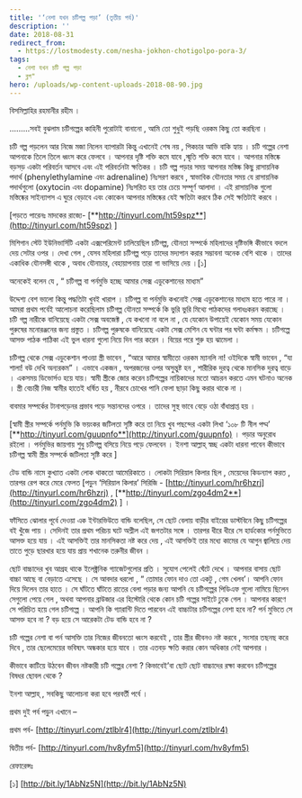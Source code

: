 ```yaml
---
title: '‘নেশা যখন চটিগল্প পড়া’ (তৃতীয় পর্ব)'
description: ''
date: 2018-08-31
redirect_from:
  - https://lostmodesty.com/nesha-jokhon-chotigolpo-pora-3/
tags:
  - নেশা যখন চটি গল্প পড়া
  - ব্লগ"
hero: /uploads/wp-content-uploads-2018-08-90.jpg
---
```


বিসমিল্লাহির রহমানীর রহীম ।

.........সবই বুঝলাম চটিগল্পের কাহিনী পুরোটাই বানানো , আমি তো শুধুই পড়ছি ওরকম কিছু তো করছিনা ।

চটি গল্প পড়লেন আর নিজে মজা নিলেন ব্যাপারটা কিন্তু এখানেই শেষ নয় , পিকচার আভি বাকি হ্যায় । চটি গল্পের নেশা আপনাকে তিলে তিলে ধ্বংস করে ফেলবে । আপনার দৃষ্টি শক্তি কমে যাবে ,স্মৃতি শক্তি কমে যাবে । আপনার মস্তিষ্কে বড়সড় একটা পরিবর্তন আসবে এবং এই পরিবর্তনটা ক্ষতিকর । চটি গল্প পড়ার সময় আপনার মস্তিষ্ক কিছু রাসায়নিক পদার্থ (phenylethylamine এবং adrenaline) নিঃসরণ করবে , স্বাভাবিক যৌনতার সময় যে রাসায়নিক পদার্থগুলো (oxytocin এবং dopamine) নিঃসরিত হয় তার চেয়ে সম্পূর্ণ আলাদা । এই রাসায়নিক গুলো মস্তিষ্কের সাইন্যাপস এ ঘুরে বেড়াবে এবং কোকেন আপনার মস্তিষ্কের যেই ক্ষতিটা করবে ঠিক সেই ক্ষতিটাই করবে ।

\[পড়তে পারেনঃ মাদকের রাজ্যে- [**http://tinyurl.com/ht59spz**](http://tinyurl.com/ht59spz) ]

মিশিগান স্টেট ইউনিভার্সিটি একটা এক্সপেরিমেন্ট চালিয়েছিল চটিগল্প, যৌনতা সম্পর্কে মহিলাদের দৃষ্টিভঙ্গি কীভাবে বদলে দেয় সেটার ওপর । দেখা গেল , যেসব মহিলারা চটিগল্প পড়ে তাদের মদ্যপান করার সম্ভাবনা অনেক বেশি থাকে । তাদের একাধিক যৌনসঙ্গী থাকে , অবাধ যৌনাচার, বেহায়াপনায় তারা গা ভাসিয়ে দেয় ।\[১]

অনেকেই বলেন যে , “ চটিগল্প বা পর্নমুভি হচ্ছে আমার সেক্স এডুকেশানের মাধ্যম”

উদ্দেশ্য বেশ ভালো কিন্তু পদ্ধতিটা খুবই খারাপ । চটিগল্প বা পর্নমুভি কখনোই সেক্স এডুকেশানের মাধ্যম হতে পারে না । আমরা প্রথম পর্বেই আলোচনা করেছিলাম চটিগল্প যৌনতা সম্পর্কে কি ভুরি ভুরি মিথ্যে পাঠকদের গলাধঃকরন করাচ্ছে । চটি গল্প নারীকে বানিয়েছে একটা সেক্স অবজেক্ট , যে কখনো না বলে না , যে যেকোন উপায়েই যেকোন সময় যেকোন পুরুষের মনোরঞ্জনের জন্য প্রস্তুত । চটিগল্প পুরুষকে বানিয়েছে একটা সেক্স মেশিন যে ঘন্টার পর ঘন্টা কর্মক্ষম । চটিগল্পে আসক্ত পাঠক পাঠিকা এই ভুল ধারনা গুলো নিয়ে দিন পার করেন । বিয়ের পরে শুরু হয় ঝামেলা ।

চটিগল্প থেকে সেক্স এডুকেশান পাওয়া স্ত্রী ভাবেন , “আরে আমার স্বামীতো ওরকম ম্যানলি না! ওইদিকে স্বামী ভাবেন , “যা শালা! বউ দেখি অন্যরকম” । এভাবে একজন , অপরজনের ওপর অসুন্তুষ্ট হন , শারীরিক দুরত্ব থেকে মানসিক দুরত্ব বাড়ে । একসময় ডিভোর্সও হয়ে যায়। স্বামী স্ত্রীকে জোর করেন চটিগল্পের নায়িকাদের মতো আচরন করতে এমন ঘটনাও অনেক । স্ত্রী বেচারী নিজ স্বামীর হাতেই ধর্ষিত হয় , নীরবে চোখের পানি ফেলা ছাড়া কিছু করার থাকে না ।

বাবমার সম্পর্কের টানাপড়েনর প্রভাব পড়ে সন্তানদের ওপরে । তাদের সুস্থ ভাবে বেড়ে ওঠা বাঁধাপ্রাপ্ত হয় ।

\[স্বামী স্ত্রীর সম্পর্কে পর্নমুভি কি ভয়ংকর জটিলতা সৃষ্টি করে তা নিয়ে খুব পছন্দের একটা লিখা ‘১০৮ টি নীল পদ্ম’ [**http://tinyurl.com/guupnfo**](http://tinyurl.com/guupnfo) । পড়ার অনুরোধ রইলো । পর্নমুভির জায়গায় শুধু চটিগল্প বসিয়ে নিয়ে পড়ে ফেলবেন । ইনশা আল্লাহ্‌ স্বচ্ছ একটা ধারনা পাবেন কীভাবে চটিগল্প স্বামী স্ত্রীর সম্পর্কে জটিলতা সৃষ্টি করে ]

টেড বান্ডি নামে কুখ্যাত একটা লোক থাকতো আমেরিকাতে । লোকটা সিরিয়াল কিলার ছিল , মেয়েদের কিডন্যাপ করত , তারপর রেপ করে মেরে ফেলত \[পড়ুন ‘সিরিয়াল কিলার’ সিরিজি - [http://tinyurl.com/hr6hzrj](http://tinyurl.com/hr6hzrj) , [**http://tinyurl.com/zgo4dm2**](http://tinyurl.com/zgo4dm2) ] ।

ফাঁসিতে ঝোলার পূর্বে দেওয়া এক ইন্টারভিউতে বান্ডি বলেছিল, সে ছোট বেলায় বাড়ীর বাইরের ডাস্টবিনে কিছু চটিগল্পের বই খুঁজে পায় । সেদিনই তার প্রথম পরিচয় ঘটে অশ্লীল এই জগতটার সঙ্গে । তারপর ধীরে ধীরে সে হার্ডকোর পর্নমুভিতে আসক্ত হয়ে যায় । এই আসক্তিই তার মানসিকতা নষ্ট করে দেয় , এই আসক্তিই তার মধ্যে কামের যে আগুন জ্বালিয়ে দেয় তাতে পুড়ে ছারখার হয়ে যায় প্রায় শখানেক তরুনীর জীবন ।

ছোট বাচ্চাদের খুব আগ্রহ থাকে ইলেক্ট্রনিক গ্যাজেটগুলোর প্রতি । সুযোগ পেলেই ঘেঁটে দেখে । আপনার বাসায় ছোট বাচ্চা আছে বা বেড়াতে এসেছে । সে আবদার ধরলো , “ তোমার ফোন দাও তো একটু , গেম খেলব’। আপনি ফোন দিয়ে দিলেন তার হাতে । সে ঘাঁটতে ঘাঁটতে রাতের বেলা পড়ার জন্য আপনি যে চটিগল্পের পিডিএফ গুলো নামিয়ে ছিলেন সেগুলো পেয়ে গেল , অথবা আপনার ব্রাউজার এর হিস্টোরি থেকে কোন চটি গল্পের সাইটে ঢুকে গেল । আপনার কারণে সে পরিচিত হয়ে গেল চটিগল্পে । আপনি কি গ্যারান্টি দিতে পারবেন এই বাচ্চাটার চটিগল্পের নেশা হবে না? পর্ন মুভিতে সে আসক্ত হবে না ? বড় হয়ে সে আরেকটা টেড বান্ডি হবে না ?

চটি গল্পের নেশা বা পর্ন আসক্তি তার নিজের জীবনতো ধ্বংস করবেই , তার স্ত্রীর জীবনও নষ্ট করবে , সংসার তছনছ করে দিবে , তার ছেলেমেয়ের ভবিষ্যৎ অন্ধকার হয়ে যাবে । তার এতবড় ক্ষতি করার কোন অধিকার নেই আপনার ।

কীভাবে কাটিয়ে উঠবেন জীবন নষ্টকারী চটি গল্পের নেশা ? কিভাবেই’বা ছোট ছোট বাচ্চাদের রক্ষা করবেন চটিগল্পের বিষধর ছোবল থেকে ?

ইনশা আল্লাহ্‌ , সবকিছু আলোচনা করা হবে পরবর্তী পর্বে ।

প্রথম দুই পর্ব পড়ুন এখানে –

প্রথম পর্ব- [http://tinyurl.com/ztlblr4](http://tinyurl.com/ztlblr4)

দ্বিতীয় পর্ব- [http://tinyurl.com/hv8yfm5](http://tinyurl.com/hv8yfm5)

রেফারেন্সঃ

\[১] [http://bit.ly/1AbNz5N](http://bit.ly/1AbNz5N)
